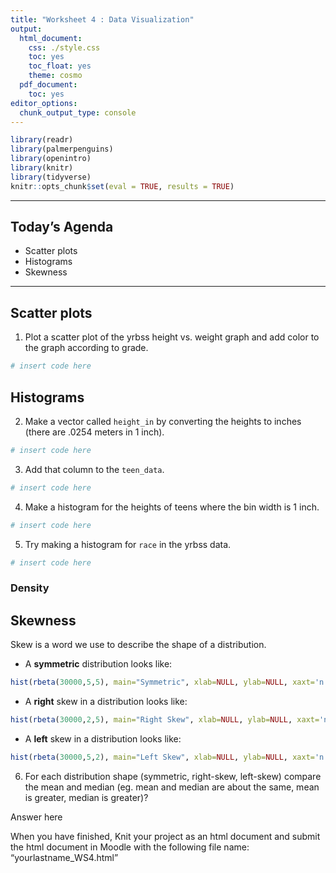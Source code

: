 ```yaml
---
title: "Worksheet 4 : Data Visualization"
output:
  html_document:
    css: ./style.css
    toc: yes
    toc_float: yes
    theme: cosmo
  pdf_document:
    toc: yes
editor_options:
  chunk_output_type: console
---
```

  
```r
library(readr)
library(palmerpenguins)
library(openintro)
library(knitr)
library(tidyverse)
knitr::opts_chunk$set(eval = TRUE, results = TRUE)
```

---
  
## Today's Agenda
+ Scatter plots
+ Histograms
+ Skewness

---
  
## Scatter plots



1. Plot a scatter plot of the yrbss height vs. weight graph and add color to the graph according to grade.

```r
# insert code here
```



## Histograms

2. Make a vector called `height_in` by converting the heights to inches (there are $.0254$ meters in $1$ inch). 

```r
# insert code here
```

3. Add that column to the `teen_data`.

```r
# insert code here
```

4. Make a histogram for the heights of teens where the bin width is 1 inch.

```r
# insert code here
```

5. Try making a histogram for `race` in the yrbss data.

```r
# insert code here
```

### Density



## Skewness

Skew is a word we use to describe the shape of a distribution.

+ A **symmetric** distribution looks like:

```r
hist(rbeta(30000,5,5), main="Symmetric", xlab=NULL, ylab=NULL, xaxt='n', yaxt='n')
```

+ A **right** skew in a distribution looks like:

```r
hist(rbeta(30000,2,5), main="Right Skew", xlab=NULL, ylab=NULL, xaxt='n', yaxt='n')
```

+ A **left** skew in a distribution looks like:

```r
hist(rbeta(30000,5,2), main="Left Skew", xlab=NULL, ylab=NULL, xaxt='n', yaxt='n')
```


6. For each distribution shape (symmetric, right-skew, left-skew) compare the mean and median (eg. mean and median are about the same, mean is greater, median is greater)? 

<div>
:::{#answer}

Answer here

:::
</div>




When you have finished, Knit your project as an html document and submit the html document in Moodle with the following file name: "yourlastname_WS4.html"